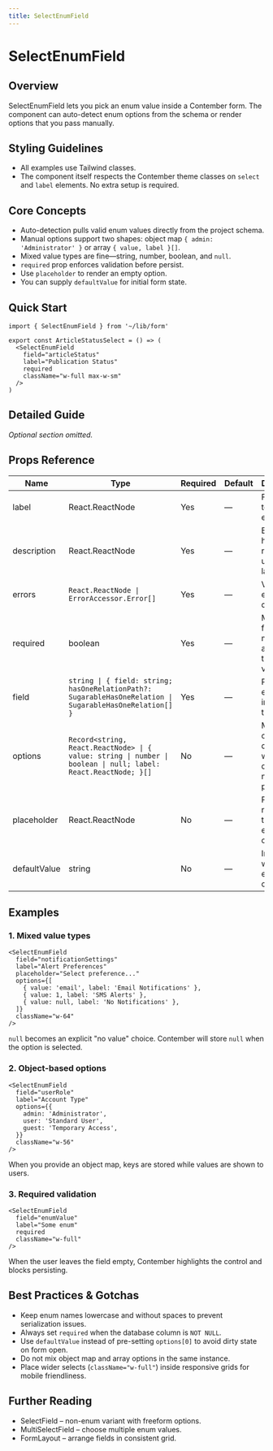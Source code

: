 ```yaml
---
title: SelectEnumField
---
```


<!-- Edited by human: false -->
<!-- Examples count: 16 -->
<!-- Source examples: 3 -->
<!-- Playground examples: 3 -->
<!-- External examples: 10 -->
<!-- Import examples: 7 -->

# SelectEnumField

## Overview
SelectEnumField lets you pick an enum value inside a Contember form.
The component can auto-detect enum options from the schema or render options that you pass manually.

## Styling Guidelines
* All examples use Tailwind classes.
* The component itself respects the Contember theme classes on `select` and `label` elements. No extra setup is required.

## Core Concepts
* Auto-detection pulls valid enum values directly from the project schema.
* Manual options support two shapes: object map `{ admin: 'Administrator' }` or array `{ value, label }[]`.
* Mixed value types are fine—string, number, boolean, and `null`.
* `required` prop enforces validation before persist.
* Use `placeholder` to render an empty option.
* You can supply `defaultValue` for initial form state.

## Quick Start
```tsx
import { SelectEnumField } from '~/lib/form'

export const ArticleStatusSelect = () => (
  <SelectEnumField
    field="articleStatus"
    label="Publication Status"
    required
    className="w-full max-w-sm"
  />
)
```

## Detailed Guide
_Optional section omitted._

## Props Reference
| Name | Type | Required | Default | Description |
|------|------|----------|---------|-------------|
| label | React.ReactNode | Yes | — | Field label text or element. |
| description | React.ReactNode | Yes | — | Extra helper text rendered under the label. |
| errors | `React.ReactNode \| ErrorAccessor.Error[]` | Yes | — | Validation errors to display. |
| required | boolean | Yes | — | Marks the field as mandatory and triggers validation. |
| field | `string \| { field: string; hasOneRelationPath?: SugarableHasOneRelation \| SugarableHasOneRelation[] }` | Yes | — | Path to the enum field in the entity tree. |
| options | `Record<string, React.ReactNode> \| { value: string \| number \| boolean \| null; label: React.ReactNode; }[]` | No | — | Manual option definition when auto-detection is not possible. |
| placeholder | React.ReactNode | No | — | Placeholder rendered as the first empty option. |
| defaultValue | string | No | — | Initial value written on entity create. |

## Examples

### 1. Mixed value types
```tsx
<SelectEnumField
  field="notificationSettings"
  label="Alert Preferences"
  placeholder="Select preference..."
  options={[
    { value: 'email', label: 'Email Notifications' },
    { value: 1, label: 'SMS Alerts' },
    { value: null, label: 'No Notifications' },
  ]}
  className="w-64"
/>
```
`null` becomes an explicit "no value" choice. Contember will store `null` when the option is selected.

### 2. Object-based options
```tsx
<SelectEnumField
  field="userRole"
  label="Account Type"
  options={{
    admin: 'Administrator',
    user: 'Standard User',
    guest: 'Temporary Access',
  }}
  className="w-56"
/>
```
When you provide an object map, keys are stored while values are shown to users.

### 3. Required validation
```tsx
<SelectEnumField
  field="enumValue"
  label="Some enum"
  required
  className="w-full"
/>
```
When the user leaves the field empty, Contember highlights the control and blocks persisting.

## Best Practices & Gotchas
* Keep enum names lowercase and without spaces to prevent serialization issues.
* Always set `required` when the database column is `NOT NULL`.
* Use `defaultValue` instead of pre-setting `options[0]` to avoid dirty state on form open.
* Do not mix object map and array options in the same instance.
* Place wider selects (`className="w-full"`) inside responsive grids for mobile friendliness.

## Further Reading
* SelectField – non-enum variant with freeform options.
* MultiSelectField – choose multiple enum values.
* FormLayout – arrange fields in consistent grid.

<!-- End of Generated Documentation -->
